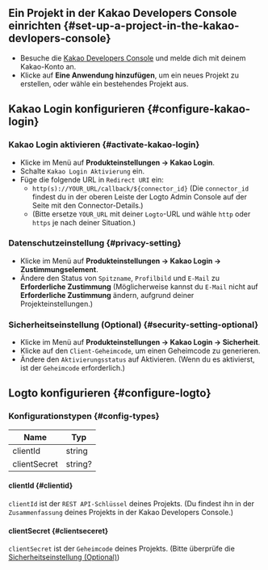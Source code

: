 ## Ein Projekt in der Kakao Developers Console einrichten \{#set-up-a-project-in-the-kakao-devlopers-console}

- Besuche die [Kakao Developers Console](https://developers.kakao.com/console/app) und melde dich mit deinem Kakao-Konto an.
- Klicke auf **Eine Anwendung hinzufügen**, um ein neues Projekt zu erstellen, oder wähle ein bestehendes Projekt aus.

## Kakao Login konfigurieren \{#configure-kakao-login}

### Kakao Login aktivieren \{#activate-kakao-login}

- Klicke im Menü auf **Produkteinstellungen -> Kakao Login**.
- Schalte `Kakao Login Aktivierung` ein.
- Füge die folgende URL in `Redirect URI` ein:
  - `http(s)://YOUR_URL/callback/${connector_id}` (Die `connector_id` findest du in der oberen Leiste der Logto Admin Console auf der Seite mit den Connector-Details.)
  - (Bitte ersetze `YOUR_URL` mit deiner `Logto`-URL und wähle `http` oder `https` je nach deiner Situation.)

### Datenschutzeinstellung \{#privacy-setting}

- Klicke im Menü auf **Produkteinstellungen -> Kakao Login -> Zustimmungselement**.
- Ändere den Status von `Spitzname`, `Profilbild` und `E-Mail` zu **Erforderliche Zustimmung** (Möglicherweise kannst du `E-Mail` nicht auf **Erforderliche Zustimmung** ändern, aufgrund deiner Projekteinstellungen.)

### Sicherheitseinstellung (Optional) \{#security-setting-optional}

- Klicke im Menü auf **Produkteinstellungen -> Kakao Login -> Sicherheit**.
- Klicke auf den `Client-Geheimcode`, um einen Geheimcode zu generieren.
- Ändere den `Aktivierungsstatus` auf Aktivieren. (Wenn du es aktivierst, ist der `Geheimcode` erforderlich.)

## Logto konfigurieren \{#configure-logto}

### Konfigurationstypen \{#config-types}

| Name         | Typ     |
| ------------ | ------- |
| clientId     | string  |
| clientSecret | string? |

#### clientId \{#clientid}

`clientId` ist der `REST API-Schlüssel` deines Projekts.
(Du findest ihn in der `Zusammenfassung` deines Projekts in der Kakao Developers Console.)

#### clientSecret \{#clientseceret}

`clientSecret` ist der `Geheimcode` deines Projekts.
(Bitte überprüfe die [Sicherheitseinstellung (Optional)](#security-setting-optional))

